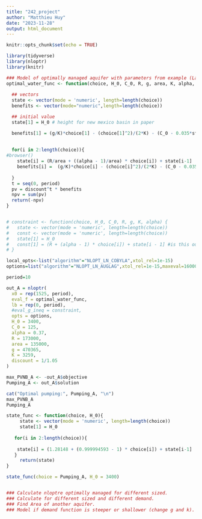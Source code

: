 ```yaml
---
title: "242_project"
author: "Matthieu Huy"
date: "2023-11-28"
output: html_document
---
```


```r
knitr::opts_chunk$set(echo = TRUE)

library(tidyverse)
library(nloptr)
library(knitr)

```

```r

### Model of optimally managed aquifer with parameters from example (Large Area)
optimal_water_func <- function(choice, H_0, C_0, R, g, area, K, alpha, discount) {
  
  ## vectors 
  state <- vector(mode = 'numeric', length=length(choice))
  benefits <- vector(mode="numeric",length=length(choice))

  ## initial value 
  state[1] = H_0 # height for new mexico basin in paper 

  benefits[1] = (g/K)*choice[1] - (choice[1]^2)/(2*K) - (C_0 - 0.035*state[1])*choice[1]
  
  
  for(i in 2:length(choice)){
#browser()
    state[i] = (R/area + ((alpha - 1)/area) * choice[i]) + state[i-1]
    benefits[i] =  (g/K)*choice[i] - (choice[i]^2)/(2*K) - (C_0 - 0.035*state[i])*choice[i] 
    
  }
  t = seq(0, period)
  pv = discount^t * benefits
  npv = sum(pv)
  return(-npv)
}


# constraint <- function(choice, H_0, C_0, R, g, K, alpha) {
#   state <- vector(mode = 'numeric', length=length(choice))
#   const <- vector(mode = 'numeric', length=length(choice))
#   state[1] = H_0
#   const[1] = (R + (alpha - 1) * choice[i]) + state[i - 1] #is this our state function and constraint?
# }

local_opts<-list("algorithm"="NLOPT_LN_COBYLA",xtol_rel=1e-15)
options=list("algorithm"="NLOPT_LN_AUGLAG",xtol_rel=1e-15,maxeval=16000,"local_opts"=local_opts)

period=10

out_A = nloptr(
  x0 = rep(1525, period),
  eval_f = optimal_water_func,
  lb = rep(0, period),
  #eval_g_ineq = constraint,
  opts = options,
  H_0 = 3400,
  C_0 = 125,
  alpha = 0.37,
  R = 173000,
  area = 135000,
  g = 470365,
  K = 3259,
  discount = 1/1.05
)

max_PVNB_A <- -out_A$objective
Pumping_A <- out_A$solution

cat("Optimal pumping:", Pumping_A, "\n")
max_PVNB_A
Pumping_A
```

```r
state_func <- function(choice, H_0){ 
     state <- vector(mode = 'numeric', length=length(choice))
     state[1] = H_0 
     
   for(i in 2:length(choice)){
  
    state[i] = (1.28148 + (0.999994593 - 1) * choice[i]) + state[i-1]
   }
     return(state)
}

state_func(choice = Pumping_A, H_0 = 3400)


### Calculate nloptre optimally managed for different sized.
### Calculate for different sized and different demand.
### Find Area of another aquifer.
### Model if demand function is steeper or shallower (change g and k).

```

